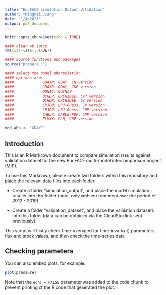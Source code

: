 ```yaml
---
title: "EucFACE Simulation Output Validation"
author: "Mingkai Jiang"
date: "1/4/2021"
output: pdf_document
---
```


```r
knitr::opts_chunk$set(echo = TRUE)

#### clear wk space
rm(list=ls(all=TRUE))

#### Source functions and packages
source("prepare.R")

#### select the model abbreviation
#### options are:
####             GDAYN: GDAY, CN version
####             GDAYP: GDAY, CNP version
####             QUNIC: QUINCY
####             OCHDP: ORCHIDEE, CNP version
####             OCHDN: ORCHIDEE, CN version
####             LPJGN: LPJ-Guess, CN version
####             LPJGP: LPJ-Guess, CNP version
####             CABLP: CABLE-POP, CNP version
####             ELMXX: ELM, CNP version

mod.abb <- "GDAYP"


```

## Introduction

This is an R Markdown document to compare simulation results against validation dataset for the new EucFACE multi-model intercomparison project (MIP). 

To use this Markdown, please create two folders within this repository and place the relevant data files into each folder. 

- Create a folder "simulation_output", and place the model simulation results into this folder (note, only ambient treatment over the period of 2012 - 2019).

- Create a folder "validation_dataset", and place the validation datasets into this folder (data can be obtained via the CloudStor link sent previously).


This script will firstly check time-averaged (or time-invariant) parameters, flux and stock values, and then check the time-series data. 



## Checking parameters

You can also embed plots, for example:

```r
plot(pressure)
```

Note that the `echo = FALSE` parameter was added to the code chunk to prevent printing of the R code that generated the plot.
